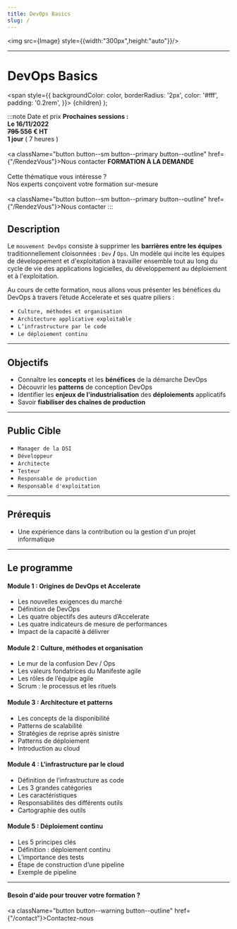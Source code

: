 ```yaml
---
title: DevOps Basics
slug: /
---
```






<img src={Image} style={{width:"300px",height:"auto"}}/>

------------

# DevOps Basics

  <span
    style={{
      backgroundColor: color,
      borderRadius: '2px',
      color: '#fff',
      padding: '0.2rem',
    }}>
    {children}
  </span>
);

:::note  Date et prix
<Tabs>
  <TabItem value="standard" label="STANDARD" default>
      <b> Prochaines sessions :</b><br/>
      <b> <CalendarMonthIcon viewBox="0 -14 36 36"/> Le 16/11/2022 </b><br/>
      <b> <EuroIcon viewBox="0 -14 36 36"/> <strike> 795 </strike><Highlight color="#25c2a0"> 556 € HT </Highlight></b><br/>
      <b> <AccessTimeIcon viewBox="0 -14 36 36"/> 1 jour</b> ( 7 heures ) <br/><br/>
      <a className="button button--sm button--primary button--outline" href={"/RendezVous"}>Nous contacter</a>
  </TabItem>
  <TabItem value="sur-mesure" label="SUR-MESURE">
    <b>FORMATION À LA DEMANDE</b> <br/><br/>
      Cette thématique vous intéresse ?<br/>
      Nos experts conçoivent votre formation sur-mesure<br/><br/>
      <a className="button button--sm button--primary button--outline" href={"/RendezVous"}>Nous contacter</a>
  </TabItem>
</Tabs>
:::

## Description

Le `mouvement DevOps` consiste à supprimer les **barrières entre les équipes** traditionnellement cloisonnées : `Dev` **/** `Ops`.
Un modèle qui incite les équipes de développement et d'exploitation à travailler ensemble tout au long du cycle de vie
des applications logicielles, du développement au déploiement et à l'exploitation.

Au cours de cette formation, nous allons vous présenter les bénéfices du DevOps à travers l’étude Accelerate et ses quatre piliers :
+ `Culture, méthodes et organisation`
+ `Architecture applicative exploitable`
+ `L’infrastructure par le code`
+ `Le déploiement continu`


----------

## Objectifs

+ Connaître les **concepts** et les **bénéfices** de la démarche DevOps
+ Découvrir les **patterns** de conception DevOps
+ Identifier les **enjeux de l'industrialisation** des **déploiements** applicatifs
+ Savoir **fiabiliser des chaînes de production**

----------

## Public Cible

+ `Manager de la DSI`
+ `Développeur`
+ `Architecte`
+ `Testeur`
+ `Responsable de production`
+ `Responsable d'exploitation`

----------

## Prérequis

+ Une expérience dans la contribution ou la gestion d'un projet informatique

----------

## Le programme

#### Module 1 : Origines de DevOps et Accelerate

+ Les nouvelles exigences du marché
+ Définition de DevOps
+ Les quatre objectifs des auteurs d’Accelerate
+ Les quatre indicateurs de mesure de performances
+ Impact de la capacité à délivrer

#### Module 2 :  Culture, méthodes et organisation

+ Le mur de la confusion Dev / Ops
+ Les valeurs fondatrices du Manifeste agile
+ Les rôles de l’équipe agile
+ Scrum : le processus et les rituels

#### Module 3 : Architecture et patterns

+ Les concepts de la disponibilité
+ Patterns de scalabilité
+ Stratégies de reprise après sinistre
+ Patterns de déploiement
+ Introduction au cloud

#### Module 4 : L’infrastructure par le cloud

+ Définition de l’infrastructure as code
+ Les 3 grandes catégories
+ Les caractéristiques
+ Responsabilités des différents outils
+ Cartographie des outils

#### Module 5 : Déploiement continu

+ Les 5 principes clés
+ Définition : déploiement continu
+ L’importance des tests
+ Étape de construction d’une pipeline
+ Exemple de pipeline

----------

#### Besoin d'aide pour trouver votre formation ?

<a className="button button--warning button--outline" href={"/contact"}>Contactez-nous </a>